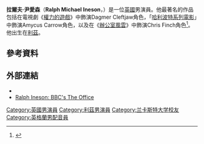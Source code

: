 {{Infobox person
| name        = 拉爾夫·伊尼森
| image       = Ralph Ineson.jpg
| caption     = 伊尼森於2011年
| birth_date  = {{birth date and age|df=yes|1969|12|15}}
| birth_place = {{ENG}}[[西約克郡|西約克郡]]，[[利茲|利茲]]
| occupation  = 演員
| spouse      = Ali Milner Ineson
| children    = Luc Ineson (16) 和Becky Ineson (12)
}}
'''拉爾夫·尹愛森'''（'''Ralph Michael Ineson'''，{{bd|1969年|12月15日}}）是一位[[英國|英國]]男演員。他最著名的作品包括在電視劇《[[權力的遊戲|權力的遊戲]]》中飾演Dagmer Cleftjaw角色，「[[哈利波特系列電影|哈利波特系列電影]]」中飾演Amycus Carrow角色，以及在《[[辦公室風雲|辦公室風雲]]》中飾演Chris Finch角色<ref>{{Cite web |url=http://www.bbc.co.uk/comedy/theoffice/characters/profile_finchy.shtml |title=''The Office'': Chris Finch (Ralph Ineson) at BBC |access-date=2016-03-26 |archive-date=2020-08-13 |archive-url=https://web.archive.org/web/20200813123137/http://www.bbc.co.uk/comedy/theoffice/characters/profile_finchy.shtml |dead-url=no }}</ref>。他出生在[[利茲|利茲]]。

==參考資料==
{{Reflist}}

==外部連結==
*{{IMDb name|408591|拉爾夫·伊尼森}}
*[http://www.bbc.co.uk/comedy/theoffice/characters/profile_finchy.shtml Ralph Ineson: BBC's The Office] {{Wayback|url=http://www.bbc.co.uk/comedy/theoffice/characters/profile_finchy.shtml |date=20200813123137 }}

{{DEFAULTSORT:Ineson, Ralph}}
[[Category:英國男演員|Category:英國男演員]]
[[Category:利茲男演員|Category:利茲男演員]]
[[Category:兰卡斯特大学校友|Category:兰卡斯特大学校友]]
[[Category:英格蘭男配音員|Category:英格蘭男配音員]]